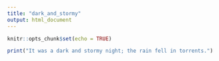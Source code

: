 ```yaml
---
title: "dark_and_stormy"
output: html_document
---
```


```r
knitr::opts_chunk$set(echo = TRUE)

```


```r
print("It was a dark and stormy night; the rain fell in torrents.")
```
